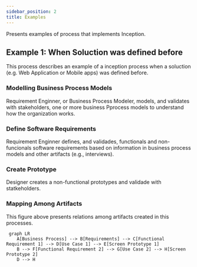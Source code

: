 ---
sidebar_position: 2
title: Examples
---

Presents examples of process that implements Inception.

## Example 1: When Soluction was defined before

This process describes an example of a inception process when a soluction (e.g. Web Application or Mobile apps) was defined before.  

<BpmnViewer diagramUrl="/diagrams/processo_software/inception/example.bpmn" height="550px"/>

### Modelling Business Process Models

Requirement Enginner, or Business Process Modeler, models, and validates with stakeholders, one or more business Pprocess models to understand how the organization works. 

### Define Software Requirements

Requirement Enginner defines, and validades, functionals and non-funcionals software requirements based on information in business process models and other artifacts (e.g., interviews). 

### Create Prototype

Designer creates a non-functional prototypes and validade with statkeholders.

### Mapping Among Artifacts

This figure above presents relations among artifacts created in this processes. 

```mermaid
 graph LR
    A[Business Process] --> B[Requirements] --> C[Functional Requirement 1] --> D[Use Case 1] --> E[Screen Prototype 1]
    B --> F[Functional Requirement 2] --> G[Use Case 2] --> H[Screen Prototype 2]
    D --> H
``` 